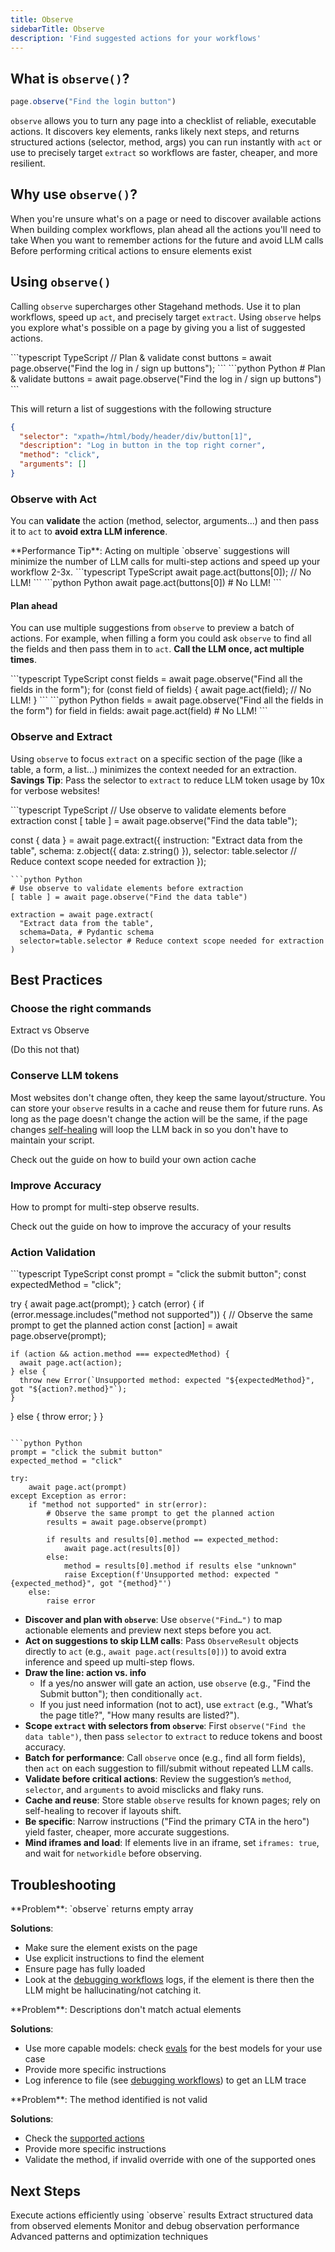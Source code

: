 ```yaml
---
title: Observe
sidebarTitle: Observe
description: 'Find suggested actions for your workflows'
---
```


## What is `observe()`?
``` typescript
page.observe("Find the login button")
```

`observe` allows you to turn any page into a checklist of reliable, executable actions. It discovers key elements, ranks likely next steps, and returns structured actions (selector, method, args) you can run instantly with `act` or use to precisely target `extract` so workflows are faster, cheaper, and more resilient.

## Why use `observe()`?

<CardGroup cols={2}>
  <Card title="Explore" icon="compass" href="/basics/observe#observe-with-act">
    When you're unsure what's on a page or need to discover available actions
  </Card>
  <Card title="Plan" icon="map" href="/basics/observe#plan-ahead">
    When building complex workflows, plan ahead all the actions you'll need to take
  </Card>
  <Card title="Cache" icon="database" href="/best-practices/caching">
    When you want to remember actions for the future and avoid LLM calls
  </Card>
    <Card title="Validate" icon="check" href="/basics/observe#observe-with-act">
    Before performing critical actions to ensure elements exist
  </Card>
</CardGroup>

## Using `observe()`

Calling `observe` supercharges other Stagehand methods. Use it to plan workflows, speed up `act`, and precisely target `extract`. Using `observe` helps you explore what's possible on a page by giving you a list of suggested actions.

<CodeGroup>
```typescript TypeScript
// Plan & validate
const buttons = await page.observe("Find the log in / sign up buttons");
```
```python Python
# Plan & validate
buttons = await page.observe("Find the log in / sign up buttons")
```
</CodeGroup>

This will return a list of suggestions with the following structure
```json
{
  "selector": "xpath=/html/body/header/div/button[1]",
  "description": "Log in button in the top right corner",
  "method": "click",
  "arguments": []
}
```

### Observe with Act

You can **validate** the action (method, selector, arguments...) and then pass it to `act` to **avoid extra LLM inference**.

<Note>
**Performance Tip**: Acting on multiple `observe` suggestions will minimize the number of LLM calls for multi-step actions and speed up your workflow 2-3x.
</Note>

<CodeGroup>
```typescript TypeScript
await page.act(buttons[0]); // No LLM!
```
```python Python
await page.act(buttons[0]) # No LLM!
```
</CodeGroup>

#### Plan ahead

You can use multiple suggestions from `observe` to preview a batch of actions. For example, when filling a form you could ask `observe` to find all the fields and then pass them in to `act`. **Call the LLM once, act multiple times**.

<CodeGroup>
```typescript TypeScript
const fields = await page.observe("Find all the fields in the form");
for (const field of fields) {
  await page.act(field); // No LLM!
}
```
```python Python
fields = await page.observe("Find all the fields in the form")
for field in fields:
  await page.act(field) # No LLM!
```
</CodeGroup>

### Observe and Extract

Using `observe` to focus `extract` on a specific section of the page (like a table, a form, a list...) minimizes the context needed for an extraction. 
<Tip>
**Savings Tip**: Pass the selector to `extract` to reduce LLM token usage by 10x for verbose websites!
</Tip>

<CodeGroup>
```typescript TypeScript
// Use observe to validate elements before extraction
const [ table ] = await page.observe("Find the data table");

const { data } = await page.extract({
  instruction: "Extract data from the table",
  schema: z.object({
    data: z.string()
  }),
  selector: table.selector // Reduce context scope needed for extraction
});
```
```python Python
# Use observe to validate elements before extraction
[ table ] = await page.observe("Find the data table")

extraction = await page.extract(
  "Extract data from the table",
  schema=Data, # Pydantic schema
  selector=table.selector # Reduce context scope needed for extraction
)
```
</CodeGroup>

## Best Practices

### Choose the right commands

Extract vs Observe

(Do this not that)

### Conserve LLM tokens

Most websites don't change often, they keep the same layout/structure. You can store your `observe` results in a cache and reuse them for future runs. 
As long as the page doesn't change the action will be the same, if the page changes [self-healing](/basics/act) will loop the LLM back in so you don't have to maintain your script. 

<Card title="Build your own cache" icon="database" href="/best-practices/caching">
  Check out the guide on how to build your own action cache
</Card>

### Improve Accuracy

How to prompt for multi-step observe results.

<Card title="Prompting Best Practices" icon="robot" href="/best-practices/prompting-best-practices">
  Check out the guide on how to improve the accuracy of your results
</Card>

### Action Validation


<CodeGroup>
```typescript TypeScript
const prompt = "click the submit button";
const expectedMethod = "click";

try {
  await page.act(prompt);
} catch (error) {
  if (error.message.includes("method not supported")) {
    // Observe the same prompt to get the planned action
    const [action] = await page.observe(prompt);
    
    if (action && action.method === expectedMethod) {
      await page.act(action);
    } else {
      throw new Error(`Unsupported method: expected "${expectedMethod}", got "${action?.method}"`);
    }
  } else {
    throw error;
  }
}
```

```python Python
prompt = "click the submit button"
expected_method = "click"

try:
    await page.act(prompt)
except Exception as error:
    if "method not supported" in str(error):
        # Observe the same prompt to get the planned action
        results = await page.observe(prompt)
        
        if results and results[0].method == expected_method:
            await page.act(results[0])
        else:
            method = results[0].method if results else "unknown"
            raise Exception(f'Unsupported method: expected "{expected_method}", got "{method}"')
    else:
        raise error
```
</CodeGroup>








- **Discover and plan with `observe`**: Use `observe("Find…")` to map actionable elements and preview next steps before you act.
- **Act on suggestions to skip LLM calls**: Pass `ObserveResult` objects directly to `act` (e.g., `await page.act(results[0])`) to avoid extra inference and speed up multi-step flows.
- **Draw the line: action vs. info**
  - If a yes/no answer will gate an action, use `observe` (e.g., "Find the Submit button"); then conditionally `act`.
  - If you just need information (not to act), use `extract` (e.g., "What’s the page title?", "How many results are listed?").
- **Scope `extract` with selectors from `observe`**: First `observe("Find the data table")`, then pass `selector` to `extract` to reduce tokens and boost accuracy.
- **Batch for performance**: Call `observe` once (e.g., find all form fields), then `act` on each suggestion to fill/submit without repeated LLM calls.
- **Validate before critical actions**: Review the suggestion’s `method`, `selector`, and `arguments` to avoid misclicks and flaky runs.
- **Cache and reuse**: Store stable `observe` results for known pages; rely on self-healing to recover if layouts shift.
- **Be specific**: Narrow instructions ("Find the primary CTA in the hero") yield faster, cheaper, more accurate suggestions.
- **Mind iframes and load**: If elements live in an iframe, set `iframes: true`, and wait for `networkidle` before observing.

## Troubleshooting

<AccordionGroup>
<Accordion title="No elements found">
**Problem**: `observe` returns empty array

**Solutions**:
- Make sure the element exists on the page
- Use explicit instructions to find the element
- Ensure page has fully loaded
- Look at the [debugging workflows](/best-practices/debugging-workflows) logs, if the element is there then the LLM might be hallucinating/not catching it. 
</Accordion>

<Accordion title="Inaccurate element descriptions">
**Problem**: Descriptions don't match actual elements

**Solutions**:
- Use more capable models: check [evals](https://stagehand.dev/evals) for the best models for your use case
- Provide more specific instructions
- Log inference to file (see [debugging workflows](/best-practices/debugging-workflows)) to get an LLM trace

</Accordion>
<Accordion title="Wrong method identified">
**Problem**: The method identified is not valid

**Solutions**:
- Check the [supported actions](/basics/act)
- Provide more specific instructions
- Validate the method, if invalid override with one of the supported ones

</Accordion>
</AccordionGroup>


## Next Steps

<CardGroup cols={2}>
<Card title="Act Overview" icon="play" href="/basics/act">
Execute actions efficiently using `observe` results
</Card>

<Card title="Extract Data" icon="download" href="/basics/extract">  
Extract structured data from observed elements
</Card>

<Card title="Observability" icon="chart-line" href="/configuration/observability">
Monitor and debug observation performance  
</Card>

<Card title="Best Practices" icon="star" href="/best-practices/best-practices">
Advanced patterns and optimization techniques
</Card>
</CardGroup>
